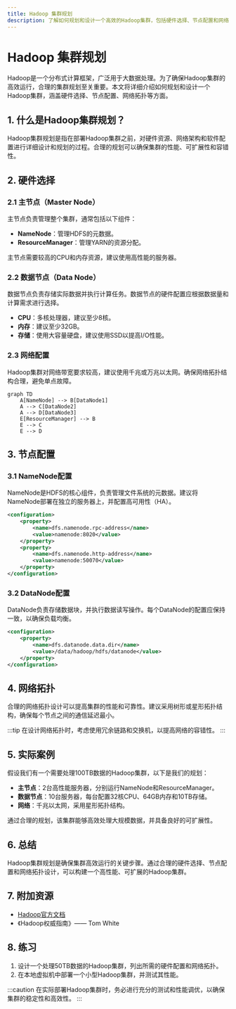 ```yaml
---
title: Hadoop 集群规划
description: 了解如何规划和设计一个高效的Hadoop集群，包括硬件选择、节点配置和网络拓扑等内容。
---
```


# Hadoop 集群规划

Hadoop是一个分布式计算框架，广泛用于大数据处理。为了确保Hadoop集群的高效运行，合理的集群规划至关重要。本文将详细介绍如何规划和设计一个Hadoop集群，涵盖硬件选择、节点配置、网络拓扑等方面。

## 1. 什么是Hadoop集群规划？

Hadoop集群规划是指在部署Hadoop集群之前，对硬件资源、网络架构和软件配置进行详细设计和规划的过程。合理的规划可以确保集群的性能、可扩展性和容错性。

## 2. 硬件选择

### 2.1 主节点（Master Node）

主节点负责管理整个集群，通常包括以下组件：

- **NameNode**：管理HDFS的元数据。
- **ResourceManager**：管理YARN的资源分配。

主节点需要较高的CPU和内存资源，建议使用高性能的服务器。

### 2.2 数据节点（Data Node）

数据节点负责存储实际数据并执行计算任务。数据节点的硬件配置应根据数据量和计算需求进行选择。

- **CPU**：多核处理器，建议至少8核。
- **内存**：建议至少32GB。
- **存储**：使用大容量硬盘，建议使用SSD以提高I/O性能。

### 2.3 网络配置

Hadoop集群对网络带宽要求较高，建议使用千兆或万兆以太网。确保网络拓扑结构合理，避免单点故障。

```mermaid
graph TD
    A[NameNode] --> B[DataNode1]
    A --> C[DataNode2]
    A --> D[DataNode3]
    E[ResourceManager] --> B
    E --> C
    E --> D
```

## 3. 节点配置

### 3.1 NameNode配置

NameNode是HDFS的核心组件，负责管理文件系统的元数据。建议将NameNode部署在独立的服务器上，并配置高可用性（HA）。

```xml
<configuration>
    <property>
        <name>dfs.namenode.rpc-address</name>
        <value>namenode:8020</value>
    </property>
    <property>
        <name>dfs.namenode.http-address</name>
        <value>namenode:50070</value>
    </property>
</configuration>
```

### 3.2 DataNode配置

DataNode负责存储数据块，并执行数据读写操作。每个DataNode的配置应保持一致，以确保负载均衡。

```xml
<configuration>
    <property>
        <name>dfs.datanode.data.dir</name>
        <value>/data/hadoop/hdfs/datanode</value>
    </property>
</configuration>
```

## 4. 网络拓扑

合理的网络拓扑设计可以提高集群的性能和可靠性。建议采用树形或星形拓扑结构，确保每个节点之间的通信延迟最小。

:::tip
在设计网络拓扑时，考虑使用冗余链路和交换机，以提高网络的容错性。
:::

## 5. 实际案例

假设我们有一个需要处理100TB数据的Hadoop集群，以下是我们的规划：

- **主节点**：2台高性能服务器，分别运行NameNode和ResourceManager。
- **数据节点**：10台服务器，每台配置32核CPU、64GB内存和10TB存储。
- **网络**：千兆以太网，采用星形拓扑结构。

通过合理的规划，该集群能够高效处理大规模数据，并具备良好的可扩展性。

## 6. 总结

Hadoop集群规划是确保集群高效运行的关键步骤。通过合理的硬件选择、节点配置和网络拓扑设计，可以构建一个高性能、可扩展的Hadoop集群。

## 7. 附加资源

- [Hadoop官方文档](https://hadoop.apache.org/docs/current/)
- 《Hadoop权威指南》—— Tom White

## 8. 练习

1. 设计一个处理50TB数据的Hadoop集群，列出所需的硬件配置和网络拓扑。
2. 在本地虚拟机中部署一个小型Hadoop集群，并测试其性能。

:::caution
在实际部署Hadoop集群时，务必进行充分的测试和性能调优，以确保集群的稳定性和高效性。
:::